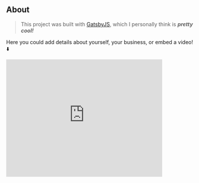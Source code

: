 ## About

> This project was built with <span class="contact-link"><a href="https://www.gatsbyjs.org/">GatsbyJS</a></span>, which I personally think is **_pretty cool!_**

Here you could add details about yourself, your business, or embed a video! ⬇️

<iframe
  width="420"
  height="315"
  src="https://www.youtube.com/embed/811QZGDysx0"
  frameborder="0"
  allow="accelerometer; autoplay; encrypted-media; gyroscope; picture-in-picture"
  allowfullscreen
></iframe>
